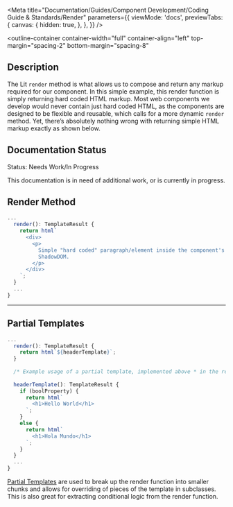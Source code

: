 
<Meta
  title="Documentation/Guides/Component Development/Coding Guide & Standards/Render"
  parameters={{
    viewMode: 'docs',
    previewTabs: {
      canvas: {
        hidden: true,
      },
    },
  }}
/>

<outline-container
  container-width="full"
  container-align="left"
  top-margin="spacing-2"
  bottom-margin="spacing-8"
>
  ## Description
  The Lit `render` method is what allows us to compose and return any markup required for our component.
  In this simple example, this render function is simply returning hard coded HTML markup. Most web components
  we develop would never contain just hard coded HTML, as the components are designed to be flexible and reusable,
  which calls for a more dynamic `render` method. Yet, there’s absolutely nothing wrong with returning simple HTML markup exactly as shown below.

  ## Documentation Status
  <outline-alert statusType="warning" size="large">
    <span slot="header">Status: Needs Work/In Progress</span>
    <p>
      This documentation is in need of additional work, or is currently in progress.
    </p>
  </outline-alert>
</outline-container>

## Render Method

```typescript
...  
  render(): TemplateResult { 
    return html`
      <div>
        <p>
          Simple "hard coded" paragraph/element inside the component's
          ShadowDOM.
        </p>
      </div>
    `;
  }
  ...
}
```
<hr />

## Partial Templates

```typescript
...  
  render(): TemplateResult { 
    return html`${headerTemplate}`;
  } 
  
  /* Example usage of a partial template, implemented above * in the render() function. */ 
    
  headerTemplate(): TemplateResult { 
    if (boolProperty) { 
      return html`
        <h1>Hello World</h1>
      `;
    } 
    else { 
      return html`
        <h1>Hola Mundo</h1>
      `;
    } 
  }
  ...
}
```
[Partial Templates](https://lit.dev/docs/components/rendering/#composing-templates) are used to break up the render function into smaller chunks and allows for overriding of pieces of the template in subclasses. This is also great for extracting conditional logic from the render function.
